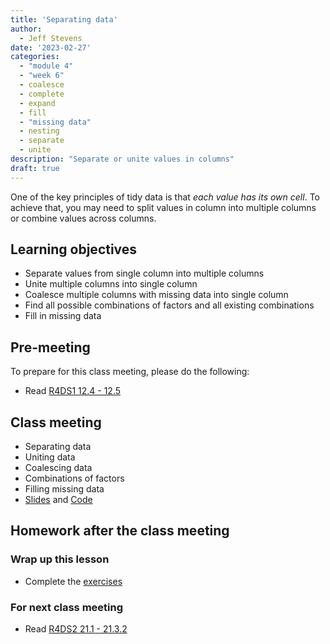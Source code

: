 ```yaml
---
title: 'Separating data'
author:
  - Jeff Stevens
date: '2023-02-27'
categories: 
  - "module 4"
  - "week 6"
  - coalesce
  - complete
  - expand
  - fill
  - "missing data"
  - nesting
  - separate
  - unite
description: "Separate or unite values in columns"
draft: true
---
```


One of the key principles of tidy data is that _each value has its own cell_. To achieve that, you may need to split values in column into multiple columns or combine values across columns.

## Learning objectives

* Separate values from single column into multiple columns
* Unite multiple columns into single column
* Coalesce multiple columns with missing data into single column
* Find all possible combinations of factors and all existing combinations
* Fill in missing data

## Pre-meeting

To prepare for this class meeting, please do the following:

* Read [R4DS1 12.4 - 12.5](https://r4ds.had.co.nz/tidy-data.html#separating-and-uniting){target='_blank'}

## Class meeting

* Separating data
* Uniting data
* Coalescing data
* Combinations of factors
* Filling missing data
* [Slides](../../slides/16_separating.qmd){target="_blank"} and [Code](../../code/16_separating.html){target="_blank"}

## Homework after the class meeting
### Wrap up this lesson

* Complete the [exercises](https://its-ianr-shiny.unl.edu/users/jstevens5/dpavir2025/16_separating/){target='_blank'}

### For next class meeting

* Read [R4DS2 21.1 - 21.3.2](https://r4ds.hadley.nz/joins.html){target='_blank'}
